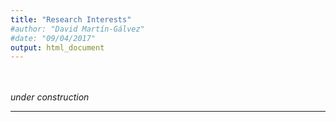 ```yaml
---
title: "Research Interests"
#author: "David Martín-Gálvez"
#date: "09/04/2017"
output: html_document
---
```

<br>
<br>
_under construction_

***

<!-- From my beginnings as a PhD student I have felt attracted to the use of genetic tools to carry out my research, which has been focused on the study of coevolutionary interactions between avian brood parasites and their hosts. I have performed made sojourns for study purposes in two universities abroad: the University of Sheffield (UK) and the Université Pierre et Marie Curie in Paris (France), where I could learn and then to use some genetic techniques, mainly related to microsatellites. I have used these loci to estimate genetic differences both among individuals and among populations. However, I have been particularly interested by the use of genetic tools to study the functional genetic variation underpinning the individual traits and behaviours and how this variation has been shaped by the natural selection. In this sense, my investigation has focused on the study of the genetic basis of a defensive behaviour that some avian species do, i.e. recognition and ejection from their nests of brood parasite eggs and using as study species the magpie (Pica pica) and its brood parasite, the great spotted cuckoo *(Clamator glandarius)*. During my two post-doc projects (2006-2008, University of Sheffield, Prof. T.A. Burke) (2009-2012, EEZA-CSIC, Prof. JJ.Soler), I aimed to further study host defences at the genetic level by extending the previous analysis to other magpie populations that suffer different levels of parasitism across Europe. -->



<!-- In 2013, I decided to start a proper training in Bioinformatics and Computational Biology in order to take full advantage when analyzing and interpreting the information generated by the new high-throughout techniques, such as NGS. During the 10th edition of the Master in Bioinformatics and Computational Biology, I was skilled in the basic procedures used currently in these topics through theoretical and practical sessions. I performed my Master thesis project in the Ensembl team at the European Bioinformatics Institute (EMBL-EBI, Hinxton, UK), whose goal was to use an assembly-based variation discovery algorithm to discover as many locations of heterozygous variation in several of the Ensembl support specvies. From October 2013, I am a member of research group of Paul Flicek at EMBL-EBI working on the integration of mosaic structure of haplotypes and genomic regulation data to find genomic regions responsible for strain specific phenotypes in Rat.  -->

<!--     Next to genetic-related projects I have also been involved in other evolutionary behavioural ecology studies. These projects deal with (i) parent-offspring conflicts (nestling begging behaviour and parental investment); (ii) nests, ectoparasites and bacteria (multi-level approach to the study of adaptations to breed in parasitic risky environments); and (iii) environmental factors affecting the recognition and rejection behaviour of foreign eggs. In all these studies, I helped with the development of experimental designs, carried out and supervised fieldwork (natural populations of magpies and spotless starlings Sturnus unicolor and a captive population of house sparrows Passer domesticus), and participated in statistical analysis and publications.  -->

<!--     My main future goal is to merge my experience on Evolutionary biology and Behavioral ecology with the knowledge I am acquiring on Comparative and Evolutionary Genomics in a new research line on Ecological genomics, which is a topic with a great potential.  -->
